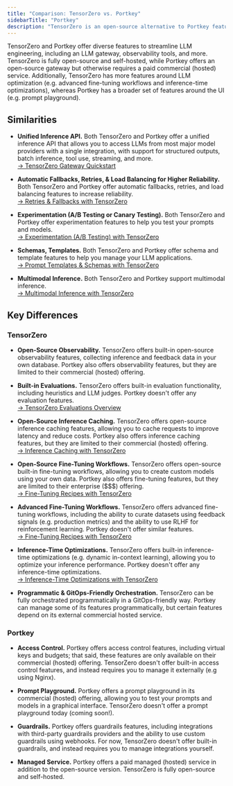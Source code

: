 ```yaml
---
title: "Comparison: TensorZero vs. Portkey"
sidebarTitle: "Portkey"
description: "TensorZero is an open-source alternative to Portkey featuring an LLM gateway, observability, optimization, evaluations, and experimentation."
---
```


TensorZero and Portkey offer diverse features to streamline LLM engineering, including an LLM gateway, observability tools, and more.
TensorZero is fully open-source and self-hosted, while Portkey offers an open-source gateway but otherwise requires a paid commercial (hosted) service.
Additionally, TensorZero has more features around LLM optimization (e.g. advanced fine-tuning workflows and inference-time optimizations), whereas Portkey has a broader set of features around the UI (e.g. prompt playground).

## Similarities

- **Unified Inference API.**
  Both TensorZero and Portkey offer a unified inference API that allows you to access LLMs from most major model providers with a single integration, with support for structured outputs, batch inference, tool use, streaming, and more.<br />
  [→ TensorZero Gateway Quickstart](/docs/quickstart/)

- **Automatic Fallbacks, Retries, & Load Balancing for Higher Reliability.**
  Both TensorZero and Portkey offer automatic fallbacks, retries, and load balancing features to increase reliability.<br />
  [→ Retries & Fallbacks with TensorZero](/docs/gateway/guides/retries-fallbacks/)

- **Experimentation (A/B Testing or Canary Testing).**
  Both TensorZero and Portkey offer experimentation features to help you test your prompts and models.<br />
  [→ Experimentation (A/B Testing) with TensorZero](/docs/gateway/guides/experimentation/)

- **Schemas, Templates.**
  Both TensorZero and Portkey offer schema and template features to help you manage your LLM applications.<br />
  [→ Prompt Templates & Schemas with TensorZero](/docs/gateway/guides/prompt-templates-schemas/)

- **Multimodal Inference.**
  Both TensorZero and Portkey support multimodal inference.<br />
  [→ Multimodal Inference with TensorZero](/docs/gateway/guides/multimodal-inference/)

## Key Differences

### TensorZero

- **Open-Source Observability.**
  TensorZero offers built-in open-source observability features, collecting inference and feedback data in your own database.
  Portkey also offers observability features, but they are limited to their commercial (hosted) offering.

- **Built-in Evaluations.**
  TensorZero offers built-in evaluation functionality, including heuristics and LLM judges.
  Portkey doesn't offer any evaluation features.<br />
  [→ TensorZero Evaluations Overview](/docs/evaluations/)

- **Open-Source Inference Caching.**
  TensorZero offers open-source inference caching features, allowing you to cache requests to improve latency and reduce costs.
  Portkey also offers inference caching features, but they are limited to their commercial (hosted) offering.<br />
  [→ Inference Caching with TensorZero](/docs/gateway/guides/inference-caching/)

- **Open-Source Fine-Tuning Workflows.**
  TensorZero offers open-source built-in fine-tuning workflows, allowing you to create custom models using your own data.
  Portkey also offers fine-tuning features, but they are limited to their enterprise ($$$) offering.<br />
  [→ Fine-Tuning Recipes with TensorZero](/docs/recipes/)

- **Advanced Fine-Tuning Workflows.**
  TensorZero offers advanced fine-tuning workflows, including the ability to curate datasets using feedback signals (e.g. production metrics) and the ability to use RLHF for reinforcement learning.
  Portkey doesn't offer similar features.<br />
  [→ Fine-Tuning Recipes with TensorZero](/docs/recipes/)

- **Inference-Time Optimizations.**
  TensorZero offers built-in inference-time optimizations (e.g. dynamic in-context learning), allowing you to optimize your inference performance.
  Portkey doesn't offer any inference-time optimizations.<br />
  [→ Inference-Time Optimizations with TensorZero](/docs/gateway/guides/inference-time-optimizations/)

- **Programmatic & GitOps-Friendly Orchestration.**
  TensorZero can be fully orchestrated programmatically in a GitOps-friendly way.
  Portkey can manage some of its features programmatically, but certain features depend on its external commercial hosted service.

### Portkey

- **Access Control.**
  Portkey offers access control features, including virtual keys and budgets; that said, these features are only available on their commercial (hosted) offering.
  TensorZero doesn't offer built-in access control features, and instead requires you to manage it externally (e.g using Nginx).

- **Prompt Playground.**
  Portkey offers a prompt playground in its commercial (hosted) offering, allowing you to test your prompts and models in a graphical interface.
  TensorZero doesn't offer a prompt playground today (coming soon!).

- **Guardrails.**
  Portkey offers guardrails features, including integrations with third-party guardrails providers and the ability to use custom guardrails using webhooks.
  For now, TensorZero doesn't offer built-in guardrails, and instead requires you to manage integrations yourself.

- **Managed Service.**
  Portkey offers a paid managed (hosted) service in addition to the open-source version.
  TensorZero is fully open-source and self-hosted.
